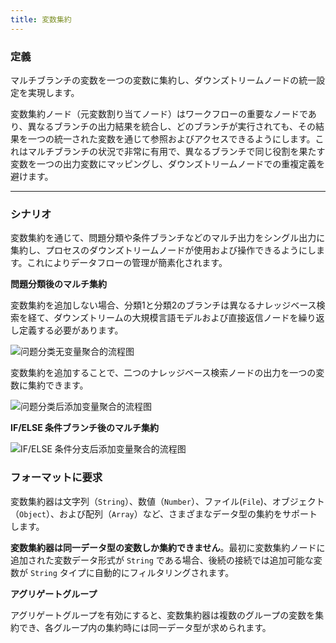 ```yaml
---
title: 変数集約
---
```


### 定義

マルチブランチの変数を一つの変数に集約し、ダウンズトリームノードの統一設定を実現します。

変数集約ノード（元変数割り当てノード）はワークフローの重要なノードであり、異なるブランチの出力結果を統合し、どのブランチが実行されても、その結果を一つの統一された変数を通じて参照およびアクセスできるようにします。これはマルチブランチの状況で非常に有用で、異なるブランチで同じ役割を果たす変数を一つの出力変数にマッピングし、ダウンズトリームノードでの重複定義を避けます。

***

### シナリオ

変数集約を通じて、問題分類や条件ブランチなどのマルチ出力をシングル出力に集約し、プロセスのダウンズトリームノードが使用および操作できるようにします。これによりデータフローの管理が簡素化されます。

**問題分類後のマルチ集約**

変数集約を追加しない場合、分類1と分類2のブランチは異なるナレッジベース検索を経て、ダウンズトリームの大規模言語モデルおよび直接返信ノードを繰り返し定義する必要があります。

<Frame caption="問題分類（変数集約なし）">
  <img src="/ja-jp/img/image (227).png" alt="问题分类无变量聚合的流程图" />
</Frame>

変数集約を追加することで、二つのナレッジベース検索ノードの出力を一つの変数に集約できます。

<Frame caption="問題分類後のマルチ集約">
  <img src="/ja-jp/img/variable-aggregation.png" alt="问题分类后添加变量聚合的流程图" />
</Frame>

**IF/ELSE 条件ブランチ後のマルチ集約**

<Frame caption="IF/ELSE 問題分類後のマルチ集約">
  <img src="/ja-jp/img/if-else-conditional.png" alt="IF/ELSE 条件分支后添加变量聚合的流程图" />
</Frame>

### フォーマットに要求

変数集約器は文字列（`String`）、数値（`Number`）、ファイル(`File`)、オブジェクト（`Object`）、および配列（`Array`）など、さまざまなデータ型の集約をサポートします。

**変数集約器は同一データ型の変数しか集約できません**。最初に変数集約ノードに追加された変数データ形式が `String` である場合、後続の接続では追加可能な変数が `String` タイプに自動的にフィルタリングされます。

**アグリゲートグループ**

アグリゲートグループを有効にすると、変数集約器は複数のグループの変数を集約でき、各グループ内の集約時には同一データ型が求められます。
